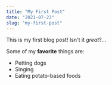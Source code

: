 ```yaml
---
title: "My First Post"
date: "2021-07-23"
slug: "my-first-post"
---
```


This is my first blog post! Isn't it *great*?...

Some of my **favorite** things are:

* Petting dogs
* Singing
* Eating potato-based foods